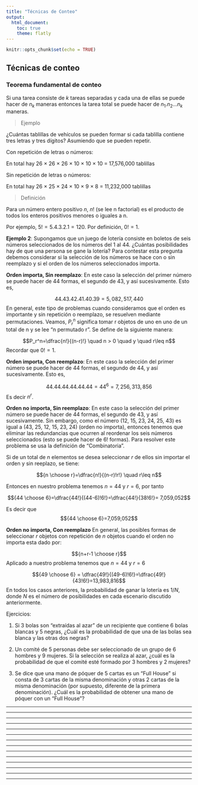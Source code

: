 ```yaml
---
title: "Técnicas de Conteo"
output:
  html_document:
    toc: true
    theme: flatly
---
```


```r
knitr::opts_chunk$set(echo = TRUE)
```

## Técnicas de conteo

### Teorema fundamental de conteo 

Si una tarea consiste de $k$ tareas separadas y cada una de ellas se puede hacer de $n_k$ maneras entonces la tarea total se puede hacer de $n_1.n_2...n_k$ maneras.

> Ejemplo

¿Cuántas tablillas de vehículos se pueden formar si cada tablilla contiene tres letras y tres dígitos?  Asumiendo que se pueden repetir. 

Con repetición de letras o números:

En total hay 26 × 26 × 26 × 10 × 10 × 10 = 17,576,000 tablillas 

Sin repetición de letras o números:

En total hay 26 × 25 × 24 × 10 × 9 × 8 = 11,232,000 tablillas 

> Definición


Para un número entero positivo $n$, $n!$ (se lee n factorial) es el producto de todos los enteros positivos menores o iguales a n. 

Por ejemplo, $5! = 5.4.3.2.1 = 120$. Por definición, $0! = 1$.

**Ejemplo 2**: Supongamos que un juego de lotería consiste en boletos de seis números seleccionados de los números del 1 al 44. ¿Cuántas posibilidades hay de que una persona se gane la lotería? Para contestar esta pregunta debemos considerar si la selección de los números se hace con o sin reemplazo y si el orden de los números seleccionados importa.

**Orden importa, Sin reemplazo**: En este caso la selección del primer número se puede hacer de 44 formas, el segundo de 43, y así sucesivamente. Esto es,

$$44.43.42.41.40.39=5,082,517,440$$
En general, este tipo de problemas cuando consideramos que el orden es importante y sin repetición o reemplazo, se resuelven mediante permutaciones. Veamos, $P_r^n$ significa tomar r objetos de uno en uno de un total de n y se lee "n permutado r". Se define de la siguiente manera:


$$P_r^n=\dfrac{n!}{(n-r)!} \quad n > 0 \quad y \quad r\leq n$$
Recordar que $0!=1$.

**Orden importa, Con reemplazo**: En este caso la selección del primer número se puede hacer de 44 formas, el segundo de 44, y así sucesivamente. Esto es,

$$44.44.44.44.44.44=44^6=7,256,313,856$$
Es decir $n^r$. 


**Orden no importa, Sin reemplazo**: En este caso la selección del primer número se puede hacer de 44 formas, el segundo de 43, y así sucesivamente. Sin embargo, como el número (12, 15, 23, 24, 25, 43) es igual a (43, 25, 12, 15, 23, 24) (orden no importa), entonces tenemos que eliminar las redundancias que ocurren al reordenar los seis números seleccionados (esto se puede hacer de 6! formas). Para resolver este problema se usa la definición de "Combinatoria". 

Si de un total de $n$ elementos  se desea seleccionar $r$ de ellos sin importar el orden y sin reeplazo, se tiene:

$${n \choose r}=\dfrac{n!}{(n-r)!r!} \quad r\leq n$$

Entonces en nuestro problema tenemos $n=44$ y $r=6$, por tanto 

$${44 \choose 6}=\dfrac{44!}{(44-6)!6!}=\dfrac{44!}{38!6!}= 7,059,052$$

Es decir que $${44 \choose 6}=7,059,052$$

**Orden no importa, Con reemplazo**  En general, las posibles formas de seleccionar $r$ objetos con repetición de $n$ objetos
cuando el orden no importa esta dado por:

$${n+r-1 \choose r}$$
Aplicado a nuestro problema tenemos que $n=44$ y $r=6$

$${49 \choose 6} = \dfrac{49!}{(49-6)!6!}=\dfrac{49!}{43!6!}=13,983,816$$
En todos los casos anteriores, la probabilidad de ganar la lotería es $1/N$, donde $N$ es el número de posibilidades en cada escenario discutido anteriormente.

Ejercicios:

1. Si 3 bolas son "extraídas al azar" de un recipiente que contiene 6 bolas blancas y 5 negras, ¿Cuál es la probabilidad de que una de las bolas sea blanca y las otras dos negras?

2. Un comité de 5 personas debe ser seleccionado de un grupo de 6 hombres y 9 mujeres. Si la selección se realiza al azar, ¿cuál es la probabilidad de que el comité esté formado por 3 hombres y 2 mujeres?

3. Se dice que una mano de póquer de 5 cartas es un "Full House" si consta de 3 cartas de la misma denominación y otras 2 cartas de la misma denominación (por supuesto, diferente de la primera denominación). ¿Cuál es la probabilidad de obtener una mano de póquer con un "Full House"?


---------------------------------------------------------------------------------------------------------

---------------------------------------------------------------------------------------------------------


---------------------------------------------------------------------------------------------------------


---------------------------------------------------------------------------------------------------------


---------------------------------------------------------------------------------------------------------


---------------------------------------------------------------------------------------------------------


---------------------------------------------------------------------------------------------------------



---------------------------------------------------------------------------------------------------------

---------------------------------------------------------------------------------------------------------


---------------------------------------------------------------------------------------------------------


---------------------------------------------------------------------------------------------------------


---------------------------------------------------------------------------------------------------------


---------------------------------------------------------------------------------------------------------


---------------------------------------------------------------------------------------------------------

